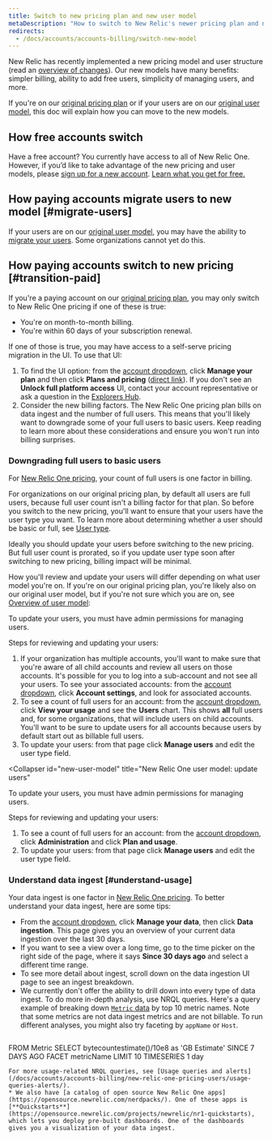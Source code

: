 ```yaml
---
title: Switch to new pricing plan and new user model
metaDescription: "How to switch to New Relic's newer pricing plan and new user model."
redirects: 
  - /docs/accounts/accounts-billing/switch-new-model
---
```


New Relic has recently implemented a new pricing model and user structure (read an [overview of changes](/docs/accounts/original-accounts-billing/original-product-based-pricing/overview-changes-pricing-user-model/)). Our new models have many benefits: simpler billing, ability to add free users, simplicity of managing users, and more. 

If you're on our [original pricing plan](/docs/accounts/original-accounts-billing/original-product-based-pricing/overview-changes-pricing-user-model/#pricing-plans) or if your users are on our [original user model](/docs/accounts/original-accounts-billing/original-product-based-pricing/overview-changes-pricing-user-model/#user-models), this doc will explain how you can move to the new models. 


## How free accounts switch

Have a free account? You currently have access to all of New Relic One. However, if you’d like to take advantage of the new pricing and user models, please [sign up for a new account](https://newrelic.com/signup/). [Learn what you get for free.](/docs/accounts/accounts-billing/new-relic-one-pricing-billing/new-relic-one-pricing-billing/#free)

## How paying accounts migrate users to new model [#migrate-users]

If your users are on our [original user model](#user-models), you may have the ability to [migrate your users](/docs/accounts/original-accounts-billing/original-users-roles/user-migration/). Some organizations cannot yet do this. 

## How paying accounts switch to new pricing [#transition-paid]

If you're a paying account on our [original pricing plan](/docs/accounts/original-accounts-billing/original-product-based-pricing/overview-changes-pricing-user-model/#user-models), you may only switch to New Relic One pricing if one of these is true: 

* You're on month-to-month billing.
* You're within 60 days of your subscription renewal. 

If one of those is true, you may have access to a self-serve pricing migration in the UI. To use that UI: 

1. To find the UI option: from the [account dropdown](/docs/using-new-relic/welcome-new-relic/get-started/glossary/#account-dropdown), click **Manage your plan** and then click **Plans and pricing** ([direct link](https://one.newrelic.com/launcher/nr1-core.settings?pane=eyJhY2NvdW50SWQiOjI0NDEyODYsIm5lcmRsZXRJZCI6ImNvbW1lcmNlLW5lcmRsZXRzLm5yLXNob3AtZW50cnkiLCJwYXRoIjoiL3BsYW5zLWFuZC1wcmljaW5nIiwibWlncmF0aW9uRWxpZ2libGUiOnRydWUsImFjY291bnROYW1lIjoiU3RyYWRvcyBMYWJzIn0=&platform[accountId]=)). If you don't see an **Unlock full platform access** UI, contact your account representative or ask a question in the [Explorers Hub](https://discuss.newrelic.com/). 
2. Consider the new billing factors. The New Relic One pricing plan bills on data ingest and the number of full users. This means that you'll likely want to downgrade some of your full users to basic users. Keep reading to learn more about these considerations and ensure you won't run into billing surprises.  

### Downgrading full users to basic users

For [New Relic One pricing](/docs/accounts/accounts-billing/new-relic-one-pricing-billing/new-relic-one-pricing-billing/), your count of full users is one factor in billing. 

For organizations on our original pricing plan, by default all users are full users, because full user count isn't a billing factor for that plan. So before you switch to the new pricing, you'll want to ensure that your users have the user type you want. To learn more about determining whether a user should be basic or full, see [User type](/docs/accounts/accounts-billing/new-relic-one-user-management/new-relic-one-user-model-understand-user-structure/#user-type). 

Ideally you should update your users before switching to the new pricing. But full user count is prorated, so if you update user type soon after switching to new pricing, billing impact will be minimal. 

How you'll review and update your users will differ depending on what user model you're on. If you're on our original pricing plan, you're likely also on our original user model, but if you're not sure which you are on, see [Overview of user model](/docs/accounts/original-accounts-billing/original-product-based-pricing/overview-changes-pricing-user-model/#user-models): 

<CollapserGroup>
  <Collapser
    id="original-model"
    title="Original user model: update users"
  >

To update your users, you must have admin permissions for managing users.

Steps for reviewing and updating your users: 
1. If your organization has multiple accounts, you'll want to make sure that you're aware of all child accounts and review all users on those accounts. It's possible for you to log into a sub-account and not see all your users. To see your associated accounts: from the [account dropdown](/docs/using-new-relic/welcome-new-relic/get-started/glossary/#account-dropdown), click **Account settings**, and look for associated accounts. 
2. To see a count of full users for an account: from the [account dropdown](/docs/using-new-relic/welcome-new-relic/get-started/glossary/#account-dropdown), click **View your usage** and see the **Users** chart. This shows **all** full users and, for some organizations, that will include users on child accounts. You'll want to be sure to update users for all accounts because users by default start out as billable full users.
3. To update your users: from that page click **Manage users** and edit the user type field. 

  </Collapser>

  <Collapser
    id="new-user-model"
    title="New Relic One user model: update users"
  >

To update your users, you must have admin permissions for managing users.

Steps for reviewing and updating your users: 

1. To see a count of full users for an account: from the [account dropdown](/docs/using-new-relic/welcome-new-relic/get-started/glossary/#account-dropdown), click **Administration** and click **Plan and usage**.
2. To update your users: from that page click **Manage users** and edit the user type field. 

  </Collapser>
</CollapserGroup>

### Understand data ingest [#understand-usage] 

Your data ingest is one factor in [New Relic One pricing](/docs/accounts/accounts-billing/new-relic-one-pricing-billing/new-relic-one-pricing-billing/). To better understand your data ingest, here are some tips:

* From the [account dropdown](/docs/using-new-relic/welcome-new-relic/get-started/glossary/#account-dropdown), click **Manage your data**, then click **Data ingestion**. This page gives you an overview of your current data ingestion over the last 30 days. 
* If you want to see a view over a long time, go to the time picker on the right side of the page, where it says **Since 30 days ago** and select a different time range.
* To see more detail about ingest, scroll down on the data ingestion UI page to see an ingest breakdown.
* We currently don't offer the ability to drill down into every type of data ingest. To do more in-depth analysis, use NRQL queries. Here's a query example of breaking down [`Metric` data](/docs/telemetry-data-platform/understand-data/new-relic-data-types/#dimensional-metrics) by top 10 metric names. Note that some metrics are not data ingest metrics and are not billable. To run different analyses, you might also try faceting by `appName` or `Host`.
   ```
FROM Metric SELECT bytecountestimate()/10e8 as 'GB Estimate' 
SINCE 7 DAYS AGO 
FACET metricName LIMIT 10 TIMESERIES 1 day
   ```
  For more usage-related NRQL queries, see [Usage queries and alerts](/docs/accounts/accounts-billing/new-relic-one-pricing-users/usage-queries-alerts/).  
* We also have [a catalog of open source New Relic One apps](https://opensource.newrelic.com/nerdpacks/). One of these apps is [**Quickstarts**](https://opensource.newrelic.com/projects/newrelic/nr1-quickstarts), which lets you deploy pre-built dashboards. One of the dashboards gives you a visualization of your data ingest.








